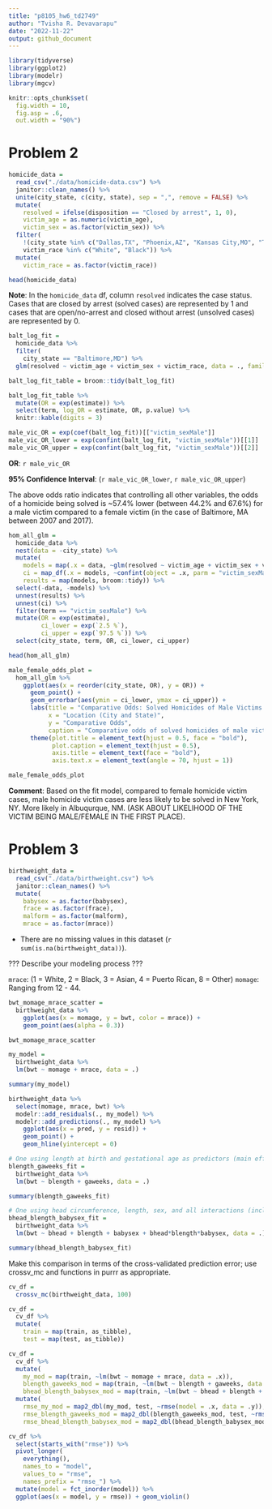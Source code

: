 ```yaml
---
title: "p8105_hw6_td2749"
author: "Tvisha R. Devavarapu"
date: "2022-11-22"
output: github_document
---
```


```r
library(tidyverse)
library(ggplot2)
library(modelr)
library(mgcv)

knitr::opts_chunk$set(
  fig.width = 10,
  fig.asp = .6,
  out.width = "90%")
```

# Problem 2

```r
homicide_data = 
  read_csv("./data/homicide-data.csv") %>%
  janitor::clean_names() %>% 
  unite(city_state, c(city, state), sep = ",", remove = FALSE) %>% 
  mutate(
    resolved = ifelse(disposition == "Closed by arrest", 1, 0),
    victim_age = as.numeric(victim_age),
    victim_sex = as.factor(victim_sex)) %>% 
  filter(
    !(city_state %in% c("Dallas,TX", "Phoenix,AZ", "Kansas City,MO", "Tulsa,AL")),
    victim_race %in% c("White", "Black")) %>% 
  mutate(
    victim_race = as.factor(victim_race))

head(homicide_data)
```

**Note**: In the `homicide_data` df, column `resolved` indicates the case status. Cases that are closed by arrest (solved cases) are represented by 1 and cases that are open/no-arrest and closed without arrest (unsolved cases) are represented by 0. 

```r
balt_log_fit = 
  homicide_data %>% 
  filter(
    city_state == "Baltimore,MD") %>% 
  glm(resolved ~ victim_age + victim_sex + victim_race, data = ., family = binomial())

balt_log_fit_table = broom::tidy(balt_log_fit)

balt_log_fit_table %>% 
  mutate(OR = exp(estimate)) %>%
  select(term, log_OR = estimate, OR, p.value) %>% 
  knitr::kable(digits = 3)

male_vic_OR = exp(coef(balt_log_fit))[["victim_sexMale"]]
male_vic_OR_lower = exp(confint(balt_log_fit, "victim_sexMale"))[[1]]
male_vic_OR_upper = exp(confint(balt_log_fit, "victim_sexMale"))[[2]]
```

**OR**: `r male_vic_OR`

**95% Confidence Interval**: (`r male_vic_OR_lower`, `r male_vic_OR_upper`)

The above odds ratio indicates that controlling all other variables, the odds of a homicide being solved is ~57.4% lower (between 44.2% and 67.6%) for a male victim compared to a female victim (in the case of Baltimore, MA between 2007 and 2017).

```r
hom_all_glm = 
  homicide_data %>% 
  nest(data = -city_state) %>% 
  mutate(
    models = map(.x = data, ~glm(resolved ~ victim_age + victim_sex + victim_race, data = .x, family = binomial())),
    ci = map_df(.x = models, ~confint(object = .x, parm = "victim_sexMale")), 
    results = map(models, broom::tidy)) %>% 
  select(-data, -models) %>% 
  unnest(results) %>% 
  unnest(ci) %>% 
  filter(term == "victim_sexMale") %>% 
  mutate(OR = exp(estimate),
         ci_lower = exp(`2.5 %`),
         ci_upper = exp(`97.5 %`)) %>% 
  select(city_state, term, OR, ci_lower, ci_upper)

head(hom_all_glm)
```

```r
male_female_odds_plot = 
  hom_all_glm %>%
    ggplot(aes(x = reorder(city_state, OR), y = OR)) +
      geom_point() +
      geom_errorbar(aes(ymin = ci_lower, ymax = ci_upper)) +
      labs(title = "Comparative Odds: Solved Homicides of Male Victims in reference to Female Victims",
           x = "Location (City and State)",
           y = "Comparative Odds",
           caption = "Comparative odds of solved homicides of male victims in reference to female victims with associated 95% confidence intervals between 2007 and 2017 in major US cities.") +
      theme(plot.title = element_text(hjust = 0.5, face = "bold"),
            plot.caption = element_text(hjust = 0.5),
            axis.title = element_text(face = "bold"),
            axis.text.x = element_text(angle = 70, hjust = 1))

male_female_odds_plot
```

**Comment**: Based on the fit model, compared to female homicide victim cases, male homicide victim cases are less likely to be solved in New York, NY. More likely in Albuqurque, NM. (ASK ABOUT LIKELIHOOD OF THE VICTIM BEING MALE/FEMALE IN THE FIRST PLACE). 


# Problem 3

```r
birthweight_data = 
  read_csv("./data/birthweight.csv") %>%
  janitor::clean_names() %>% 
  mutate(
    babysex = as.factor(babysex),
    frace = as.factor(frace),
    malform = as.factor(malform),
    mrace = as.factor(mrace))
```

* There are no missing values in this dataset (`r sum(is.na(birthweight_data))`). 

??? Describe your modeling process ??? 

`mrace`: (1 = White, 2 = Black, 3 = Asian, 4 = Puerto Rican, 8 = Other)
`momage`: Ranging from 12 - 44. 

```r
bwt_momage_mrace_scatter = 
  birthweight_data %>% 
    ggplot(aes(x = momage, y = bwt, color = mrace)) +
    geom_point(aes(alpha = 0.3))

bwt_momage_mrace_scatter
```

```r
my_model = 
  birthweight_data %>% 
  lm(bwt ~ momage + mrace, data = .)

summary(my_model)

```

```r
birthweight_data %>% 
  select(momage, mrace, bwt) %>% 
  modelr::add_residuals(., my_model) %>% 
  modelr::add_predictions(., my_model) %>% 
    ggplot(aes(x = pred, y = resid)) +
    geom_point() +
    geom_hline(yintercept = 0)

```

```r
# One using length at birth and gestational age as predictors (main effects only)
blength_gaweeks_fit = 
  birthweight_data %>% 
  lm(bwt ~ blength + gaweeks, data = .)

summary(blength_gaweeks_fit)

# One using head circumference, length, sex, and all interactions (including the three-way interaction) between these
bhead_blength_babysex_fit = 
  birthweight_data %>% 
  lm(bwt ~ bhead + blength + babysex + bhead*blength*babysex, data = .)

summary(bhead_blength_babysex_fit)
```

Make this comparison in terms of the cross-validated prediction error; use crossv_mc and functions in purrr as appropriate.

```r
cv_df = 
  crossv_mc(birthweight_data, 100)

cv_df =
  cv_df %>% 
  mutate(
    train = map(train, as_tibble),
    test = map(test, as_tibble))

cv_df = 
  cv_df %>% 
  mutate(
    my_mod = map(train, ~lm(bwt ~ momage + mrace, data = .x)),
    blength_gaweeks_mod = map(train, ~lm(bwt ~ blength + gaweeks, data = .x)),
    bhead_blength_babysex_mod = map(train, ~lm(bwt ~ bhead + blength + babysex + bhead*blength*babysex, data = .x))) %>% 
  mutate(
    rmse_my_mod = map2_dbl(my_mod, test, ~rmse(model = .x, data = .y)),
    rmse_blength_gaweeks_mod = map2_dbl(blength_gaweeks_mod, test, ~rmse(model = .x, data = .y)),
    rmse_bhead_blength_babysex_mod = map2_dbl(bhead_blength_babysex_mod, test, ~rmse(model = .x, data = .y)))
```

```r
cv_df %>% 
  select(starts_with("rmse")) %>% 
  pivot_longer(
    everything(),
    names_to = "model", 
    values_to = "rmse",
    names_prefix = "rmse_") %>% 
  mutate(model = fct_inorder(model)) %>% 
  ggplot(aes(x = model, y = rmse)) + geom_violin()
```





